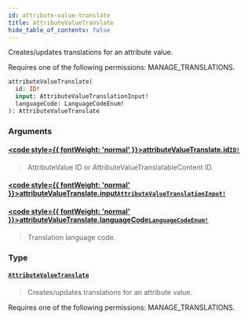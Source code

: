 ```yaml
---
id: attribute-value-translate
title: attributeValueTranslate
hide_table_of_contents: false
---
```








Creates/updates translations for an attribute value. 

Requires one of the following permissions: MANAGE_TRANSLATIONS.

```graphql
attributeValueTranslate(
  id: ID!
  input: AttributeValueTranslationInput!
  languageCode: LanguageCodeEnum!
): AttributeValueTranslate
```


### Arguments

#### [<code style={{ fontWeight: 'normal' }}>attributeValueTranslate.<b>id</b></code>](#)<Bullet />[`ID!`](../../../developer/api-reference/scalars/id) <Badge class="secondary" text="non-null"/> <Badge class="secondary" text="scalar"/>
> AttributeValue ID or AttributeValueTranslatableContent ID.
> 

#### [<code style={{ fontWeight: 'normal' }}>attributeValueTranslate.<b>input</b></code>](#)<Bullet />[`AttributeValueTranslationInput!`](../../../developer/api-reference/inputs/attribute-value-translation-input) <Badge class="secondary" text="non-null"/> <Badge class="secondary" text="input"/>
> 
> 

#### [<code style={{ fontWeight: 'normal' }}>attributeValueTranslate.<b>languageCode</b></code>](#)<Bullet />[`LanguageCodeEnum!`](../../../developer/api-reference/enums/language-code-enum) <Badge class="secondary" text="non-null"/> <Badge class="secondary" text="enum"/>
> Translation language code.
> 

### Type

#### [`AttributeValueTranslate`](../../../developer/api-reference/objects/attribute-value-translate) <Badge class="secondary" text="object"/>
> Creates/updates translations for an attribute value. 

Requires one of the following permissions: MANAGE_TRANSLATIONS.
> 





